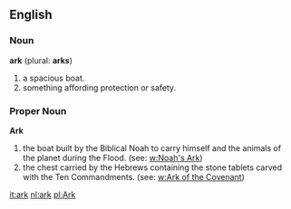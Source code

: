 ==English==

===Noun===

'''ark''' (plural: '''arks''')

# a spacious boat.
# something affording protection or safety.

===Proper Noun===

'''Ark'''

# the boat built by the Biblical Noah to carry himself and the animals of the planet during the Flood. (see: [[w:Noah's Ark]])
# the chest carried by the Hebrews  containing the stone tablets carved with the Ten Commandments. (see: [[w:Ark of the Covenant]])

[[it:ark]]
[[nl:ark]]
[[pl:Ark]]